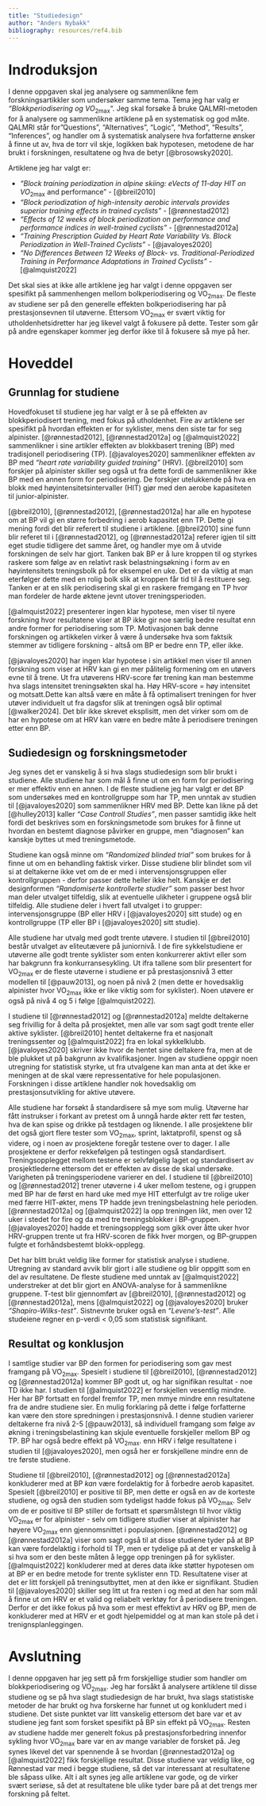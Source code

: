 ```yaml
---
title: "Studiedesign"
author: "Anders Nybakk"
bibliography: resources/ref4.bib
---
```


# Indroduksjon

I denne oppgaven skal jeg analysere og sammenlikne fem forskningsartikkler som undersøker samme tema. Tema jeg har valg er *"Blokkperiodisering og VO*<sub>2max</sub>". Jeg skal forsøke å bruke QALMRI-metoden for å analysere og sammenlikne artiklene på en systematisk og god måte. QALMRI står for "Questions", "Alternatives", "Logic", "Method", "Results", "Inferences", og handler om å systematisk analysere hva forfatterne ønsker å finne ut av, hva de torr vil skje, logikken bak hypotesen, metodene de har brukt i forskningen, resultatene og hva de betyr [@brosowsky2020].

Artiklene jeg har valgt er:

-   *"Block training periodization in alpine skiing: eVects of 11-day HIT on VO*<sub>2max</sub> and performance" - [@breil2010]
-   *"Block periodization of high-intensity aerobic intervals provides superior training effects in trained cyclists"* - [@rønnestad2012]
-   *"Effects of 12 weeks of block periodization on performance and performance indices in well-trained cyclists"* - [@rønnestad2012a]
-   *"Training Prescription Guided by Heart Rate Variability Vs. Block Periodization in Well-Trained Cyclists"* - [@javaloyes2020]
-   *"No Differences Between 12 Weeks of Block- vs. Traditional-Periodized Training in Performance Adaptations in Trained Cyclists"* - [@almquist2022]

Det skal sies at ikke alle artiklene jeg har valgt i denne oppgaven ser spesifikt på sammenhengen mellom bolkperiodisering og VO<sub>2max</sub>. De fleste av studiene ser på den generelle effekten bolkperiodisering har på prestasjonsevnen til utøverne. Ettersom VO<sub>2max</sub> er svært viktig for utholdenhetsidretter har jeg likevel valgt å fokusere på dette. Tester som går på andre egenskaper kommer jeg derfor ikke til å fokusere så mye på her.

# Hoveddel

## Grunnlag for studiene

Hovedfokuset til studiene jeg har valgt er å se på effekten av blokkperiodisert trening, med fokus på utholdenhet. Fire av artiklene ser spesifikt på hvordan effekten er for syklister, mens den siste tar for seg alpinister. [@rønnestad2012], [@rønnestad2012a] og [@almquist2022] sammenlikner i sine artikler effekten av blokkbasert trening (BP) med tradisjonell periodisering (TP). [@javaloyes2020] sammenlikner effekten av BP med *"heart rate variability guided training"* (HRV). [@breil2010] som forskjer på alpinister skiller seg også ut fra dette fordi de sammenlikner ikke BP med en annen form for periodisering. De forskjer utelukkende på hva en blokk med høyintensitetsintervaller (HIT) gjør med den aerobe kapasiteten til junior-alpinister.

[@breil2010], [@rønnestad2012], [@rønnestad2012a] har alle en hypotese om at BP vil gi en større forbedring i aerob kapasitet enn TP. Dette gi mening fordi det blir referert til studiene i artiklene. [@breil2010] sine funn blir referet til i [@rønnestad2012], og [@rønnestad2012a] referer igjen til sitt eget studie tidligere det samme året, og handler mye om å utvide forskningen de selv har gjort. Tanken bak BP er å lure kroppen til og styrkes raskere som følge av en relativt rask belastningsøkning i form av en høyintensitets treningsbolk på for eksempel en uke. Det er da viktig at man eterfølger dette med en rolig bolk slik at kroppen får tid til å restituere seg. Tanken er at en slik periodisering skal gi en raskere fremgang en TP hvor man fordeler de harde øktene jevnt utover treningsperioden.

[@almquist2022] presenterer ingen klar hypotese, men viser til nyere forskning hvor resultatene viser at BP ikke gir noe særlig bedre resultat enn andre former for periodisering som TP. Motivasjonen bak denne forskningen og artikkelen virker å være å undersøke hva som faktsik stemmer av tidligere forskning - altså om BP er bedre enn TP, eller ikke.

[@javaloyes2020] har ingen klar hypotese i sin artikkel men viser til annen forskning som viser at HRV kan gi en mer pålitelig formening om en utøvers evne til å trene. Ut fra utøverens HRV-score før trening kan man bestemme hva slags intensitet treningsøkten skal ha. Høy HRV-score = høy intensitet og motsatt.Dette kan altså være en måte å få optimalisert treningen for hver utøver individuelt ut fra dagsfor slik at treningen også blir optimal [@walker2024]. Det blir ikke skrevet eksplisitt, men det virker som om de har en hypotese om at HRV kan være en bedre måte å periodisere treningen etter enn BP.

## Sudiedesign og forskningsmetoder

Jeg synes det er vanskelig å si hva slags studiedesign som blir brukt i studiene. Alle studiene har som mål å finne ut om en form for periodisering er mer effektiv enn en annen. I de fleste studiene jeg har valgt er det BP som undersøkes med en kontrollgruppe som har TP, men unntak av studien til [@javaloyes2020] som sammenlikner HRV med BP. Dette kan likne på det [@hulley2013] kaller *"Case Controll Studies"*, men passer samtidig ikke helt fordi det beskrives som en forskningsmetode som brukes for å finne ut hvordan en bestemt diagnose påvirker en gruppe, men "diagnosen" kan kanskje byttes ut med treningsmetode.

Studiene kan også minne om *"Randomized blinded trial"* som brukes for å finne ut om en behandling faktisk virker. Disse studiene blir blindet som vil si at deltakerne ikke vet om de er med i intervensjonsgruppen eller kontrollgruppen - derfor passer dette heller ikke helt. Kanskje er det designformen *"Randomiserte kontrollerte studier"* som passer best hvor man deler utvalget tilfeldig, slik at eventuelle ulikheter i gruppene også blir tilfeldig. Alle studiene deler i hvert fall utvalget i to grupper: intervensjonsgruppe (BP eller HRV i [@javaloyes2020] sitt stude) og en kontrollgruppe (TP eller BP i [@javaloyes2020] sitt studie).

Alle studiene har utvalg med godt trente utøvere. I studien til [@breil2010] består utvalget av eliteutævere på juniornivå. I de fire sykkelstudiene er utøverne alle godt trente syklister som enten konkurrerer aktivt eller som har bakgrunn fra konkurransesykling. Ut ifra tallene som blir presentert for VO<sub>2max</sub> er de fleste utøverne i studiene er på prestasjonsnivå 3 etter modellen til [@pauw2013], og noen på nivå 2 (men dette er hovedsaklig alpinister hvor VO<sub>2max</sub> ikke er like viktig som for syklister). Noen utøvere er også på nivå 4 og 5 i følge [@almquist2022].

I studiene til [@rønnestad2012] og [@rønnestad2012a] meldte deltakerne seg frivillig for å delta på prosjektet, men alle var som sagt godt trente eller aktive syklister. [@breil2010] hentet deltakerne fra et nasjonalt treningssenter og [@almquist2022] fra en lokal sykkelklubb. [@javaloyes2020] skriver ikke hvor de hentet sine deltakere fra, men at de ble plukket ut på bakgrunn av kvalifikasjoner. Ingen av studiene oppgir noen utregning for statistisk styrke, ut fra utvalgene kan man anta at det ikke er meningen at de skal være repressentative for hele populasjonen. Forskningen i disse artiklene handler nok hovedsaklig om prestasjonsutvikling for aktive utøvere.

Alle studiene har forsøkt å standardisere så mye som mulig. Utøverne har fått instrukser i forkant av pretest om å unngå harde økter rett før testen, hva de kan spise og drikke på testdagen og liknende. I alle prosjektene blir det også gjort flere tester som VO<sub>2max</sub>, sprint, laktatprofil, spenst og så videre, og i noen av prosjektene foregår testene over to dager. I alle prosjektene er derfor rekkefølgen på testingen også standardisert. Treningsopplegget mellom testene er selvfølgelig laget og standardisert av prosjektlederne ettersom det er effekten av disse de skal undersøke. Varigheten på treningsperiodene varierer en del. I studiene til [@breil2010] og [@rønnestad2012] trener utøverne i 4 uker mellom testene, og i gruppen med BP har de først en hard uke med mye HIT etterfulgt av tre rolige uker med færre HIT-økter, mens TP hadde jevn treningsbelastning hele perioden. [@rønnestad2012a] og [@almquist2022] la opp treningen likt, men over 12 uker i stedet for fire og da med tre treningsblokker i BP-gruppen. [@javaloyes2020] hadde et treningsopplegg som gikk over åtte uker hvor HRV-gruppen trente ut fra HRV-scoren de fikk hver morgen, og BP-gruppen fulgte et forhåndsbestemt blokk-opplegg.

Det har blitt brukt veldig like former for statistisk analyse i studiene. Utregning av standard avvik blir gjort i alle studiene og blir oppgitt som en del av resultatene. De fleste studiene med unntak av [@almquist2022] understreker at det blir gjort en ANOVA-analyse for å sammenlikne gruppene. T-test blir gjennomført av [@breil2010], [@rønnestad2012] og [@rønnestad2012a], mens [@almquist2022] og [@javaloyes2020] bruker *"Shapiro-Wilks-test"*. Sistnevnte bruker også en *"Levene's-test"*. Alle studeiene regner en p-verdi \< 0,05 som statistisk signifikant.

## Resultat og konklusjon

I samtlige studier var BP den formen for periodisering som gav mest framgang på VO<sub>2max</sub>. Spesielt i studiene til [@breil2010], [@rønnestad2012] og [@rønnestad2012a] kommer BP godt ut, og har signifikan resultat - noe TD ikke har. I studien til [@almquist2022] er forskjellen vesentlig mindre. Her har BP fortsatt en fordel fremfor TP, men mmye mindre enn resultatene fra de andre studiene sier. En mulig forklaring på dette i følge forfatterne kan være den store spredningen i prestasjonsnivå. I denne studien varierer deltakerne fra nivå 2-5 [@pauw2013], så individuell framgang som følge av økning i treningsbelastining kan skjule eventuelle forskjeller mellom BP og TP. BP har også bedre effekt på VO<sub>2max</sub>. enn HRV i følge resultatene i studien til [@javaloyes2020], men også her er forskjellene mindre enn de tre første studiene.

Studiene til [@breil2010], [@rønnestad2012] og [@rønnestad2012a] konkluderer med at BP *kan* være fordelaktig for å forbedre aerob kapasitet. Spesielt [@breil2010] er positive til BP, men dette er også en av de korteste studiene, og også den studien som tydeligst hadde fokus på VO<sub>2max</sub>. Selv om de er positive til BP stiller de fortsatt et spørsmålstegn til hvor viktig VO<sub>2max</sub> er for alpinister - selv om tidligere studier viser at alpinister har høyere VO<sub>2max</sub> enn gjennomsnittet i populasjonen. [@rønnestad2012] og [@rønnestad2012a] viser som sagt også til at disse studiene tyder på at BP kan være fordelaktig i forhold til TP, men er tydelige på at det er vanskelig å si hva som er den beste måten å legge opp treningen på for syklister. [@almquist2022] konkluderer med at deres data ikke støtter hypotesen om at BP er en bedre metode for trente syklister enn TD. Resultatene viser at det er litt forskjell på treningsutbyttet, men at den ikke er signifikant. Studien til [@javaloyes2020] skiller seg litt ut fra resten i og med at den har som mål å finne ut om HRV er et valid og reliabelt verktøy for å periodisere treningen. Derfor er det ikke fokus på hva som er mest effektivt av HRV og BP, men de konkluderer med at HRV er et godt hjelpemiddel og at man kan stole på det i trenignsplanleggingen.

# Avslutning

I denne oppgaven har jeg sett på frm forskjellige studier som handler om blokkperiodisering og VO<sub>2max</sub>. Jeg har forsåkt å analysere artiklene til disse studiene og se på hva slagt studiedesign de har brukt, hva slags statistiske metoder de har brukt og hva forskerne har funnet ut og konkludert med i studiene. Det siste punktet var litt vanskelig ettersom det bare var et av studiene jeg fant som forsket spesifikt på BP sin effekt på VO<sub>2max</sub>. Resten av studiene hadde mer generelt fokus på prestasjonsforbedring innenfor sykling hvor VO<sub>2max</sub> bare var en av mange variabler de forsket på. Jeg synes likevel det var spennende å se hvordan [@rønnestad2012a] og [@almquist2022] fikk forskjellige resultat. Disse studiene var veldig like, og Rønnestad var med i begge studiene, så det var interessant at resultatene ble såpass ulike. Alt i alt synes jeg alle artiklene var gode, og de virker svært seriøse, så det at resultatene ble ulike tyder bare på at det trengs mer forskning på feltet.
